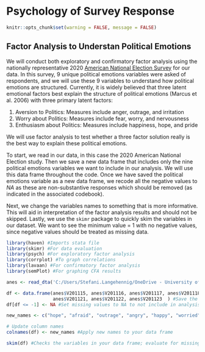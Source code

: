 # Psychology of Survey Response

```r
knitr::opts_chunk$set(warning = FALSE, message = FALSE) 
```

## Factor Analysis to Understan Political Emotions

We will conduct both exploratory and confirmatory factor analysis using the nationally representative 2020 [American National Election Survey](https://electionstudies.org/data-center/2020-time-series-study/) for our data. In this survey, 9 unique political emotions variables were asked of respondents, and we will use these 9 variables to understand how political emotions are structured. Currently, it is widely believed that three latent emotional factors best explain the structure of political emotions (Marcus et al. 2006) with three primary latent factors: 

1. Aversion to Politics: Measures include anger, outrage, and irritation 
2. Worry about Politics: Measures include fear, worry, and nervousness 
3. Enthusiasm about Politics: Measures include happiness, hope, and pride

We will use factor analysis to test whether a three factor solution really is the best way to explain these political emotions.

To start, we read in our data, in this case the 2020 American National Election study. Then we save a new data frame that includes only the nine political emotions variables we want to include in our analysis. We will use this data frame throughout the code. Once we have saved the political emotions variable as a new data frame, we recode all the negative values to _NA_ as these are non-substantive responses which should be removed (as indicated in the associated codebook).

Next, we change the variables names to something that is more informative. This will aid in interpretation of the factor analysis results and should not be skipped. Lastly, we use the `skimr` package to quickly skim the variables in our dataset. We want to see the minimum value = 1 with no negative values, since negative values should be treated as missing data.

```r

library(haven) #Imports stata file
library(skimr) #For data evaluation 
library(psych) #For exploratory factor analysis
library(corrplot) #To graph correlations 
library(lavaan) #For confirmatory factor analysis
library(semPlot) #For graphing CFA results 

anes <- read_dta('C:/Users/Stefani.Langehennig/OneDrive - University of Denver/Documents/research/surveys-textbook-data/anes_timeseries_2020_stata_20220210.dta')

df <- data.frame(anes$V201115, anes$V201116, anes$V201117, anes$V201118, anes$V201119, anes$V201120,
                 anes$V201121, anes$V201122, anes$V201123  ) #Save the variables you want to include in your factor analysis into a new data frame
df[df <= -1] <- NA #Set missing values to NA to not include in analysis

new_names <- c("hope", "afraid", "outrage", "angry", "happy", "worried", "proud", "irritated", "nervous") #Give your variables new informative names 

# Update column names
colnames(df) <- new_names #Apply new names to your data frame

skim(df) #Checks the variables in your data frame; evaluate for missing data

```






